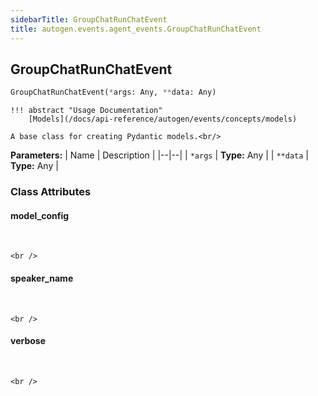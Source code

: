 ```yaml
---
sidebarTitle: GroupChatRunChatEvent
title: autogen.events.agent_events.GroupChatRunChatEvent
---
```

<h2 id="autogen.events.agent_events.GroupChatRunChatEvent" class="doc doc-heading">
    <code class="doc-symbol doc-symbol-heading doc-symbol-class"></code>
    <span class="doc doc-object-name doc-class-name">GroupChatRunChatEvent</span>
</h2>

```python
GroupChatRunChatEvent(*args: Any, **data: Any)
```

    !!! abstract "Usage Documentation"
        [Models](/docs/api-reference/autogen/events/concepts/models)
    
    A base class for creating Pydantic models.<br/>

<b>Parameters:</b>
| Name | Description |
|--|--|
| `*args` | **Type:** Any |
| `**data` | **Type:** Any |

### Class Attributes

<code class="doc-symbol doc-symbol-heading doc-symbol-attribute"></code>
#### model_config
<br />

    <br />

<code class="doc-symbol doc-symbol-heading doc-symbol-attribute"></code>
#### speaker_name
<br />

    <br />

<code class="doc-symbol doc-symbol-heading doc-symbol-attribute"></code>
#### verbose
<br />

    <br />